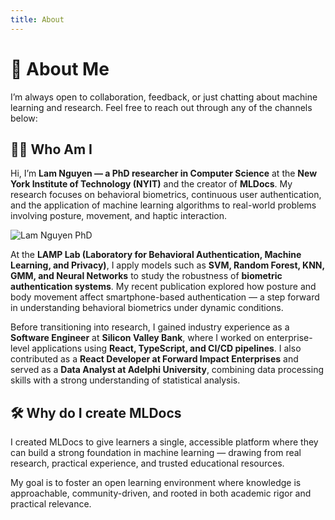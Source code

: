 ```yaml
---
title: About
---
```



# 👋 About Me

I’m always open to collaboration, feedback, or just chatting about machine learning and research. Feel free to reach out through any of the channels below:

<Cards>
  <Cards.Card title="Portfolio" href="https://lamng.io/" />
  <Cards.Card title="Github" href="https://github.com/Huulamnguyen" />
  <Cards.Card
    title="Linkedin"
    href="https://www.linkedin.com/in/huulamnguyen/"
  />
  <Cards.Card
    title="Resume"
    href="https://docs.google.com/document/d/1-JLziUE-TpLsI4EVBPwiEOlSy7nBNDapYvfqL0kYkng/edit?usp=sharing"
  />
</Cards>

## 👨‍🔬 Who Am I

Hi, I’m **Lam Nguyen — a PhD researcher in Computer Science** at the **New York Institute of Technology (NYIT)** and the creator of **MLDocs**. My research focuses on behavioral biometrics, continuous user authentication, and the application of machine learning algorithms to real-world problems involving posture, movement, and haptic interaction.

![Lam Nguyen PhD](public/images/Lam.png)

At the **LAMP Lab (Laboratory for Behavioral Authentication, Machine Learning, and Privacy)**, I apply models such as **SVM, Random Forest, KNN, GMM, and Neural Networks** to study the robustness of **biometric authentication systems**. My recent publication explored how posture and body movement affect smartphone-based authentication — a step forward in understanding behavioral biometrics under dynamic conditions.

Before transitioning into research, I gained industry experience as a **Software Engineer** at **Silicon Valley Bank**, where I worked on enterprise-level applications using **React, TypeScript, and CI/CD pipelines**. I also contributed as a **React Developer at Forward Impact Enterprises** and served as a **Data Analyst at Adelphi University**, combining data processing skills with a strong understanding of statistical analysis.

## 🛠️ Why do I create MLDocs

I created MLDocs to give learners a single, accessible platform where they can build a strong foundation in machine learning — drawing from real research, practical experience, and trusted educational resources.

My goal is to foster an open learning environment where knowledge is approachable, community-driven, and rooted in both academic rigor and practical relevance.
